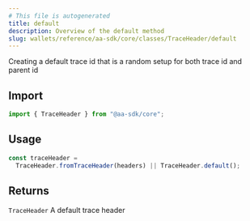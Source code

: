 ```yaml
---
# This file is autogenerated
title: default
description: Overview of the default method
slug: wallets/reference/aa-sdk/core/classes/TraceHeader/default
---
```


Creating a default trace id that is a random setup for both trace id and parent id

## Import

```ts
import { TraceHeader } from "@aa-sdk/core";
```

## Usage

```ts
const traceHeader =
  TraceHeader.fromTraceHeader(headers) || TraceHeader.default();
```

## Returns

`TraceHeader`
A default trace header
